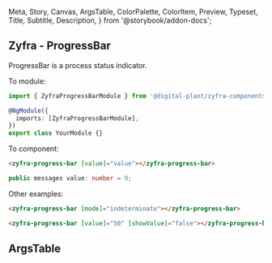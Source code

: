   Meta,
  Story,
  Canvas,
  ArgsTable,
  ColorPalette,
  ColorItem,
  Preview,
  Typeset,
  Title,
  Subtitle,
  Description,
} from '@storybook/addon-docs';

## Zyfra - ProgressBar

<Subtitle>ProgressBar is a process status indicator.</Subtitle>

To module:

```typescript
import { ZyfraProgressBarModule } from '@digital-plant/zyfra-components';

@NgModule({
  imports: [ZyfraProgressBarModule],
})
export class YourModule {}
```

To component:

```html
<zyfra-progress-bar [value]="value"></zyfra-progress-bar>
```

```typescript
public messages value: number = 0;
```

Other examples:

```html
<zyfra-progress-bar [mode]="indeterminate"></zyfra-progress-bar>
```

```html
<zyfra-progress-bar [value]="50" [showValue]="false"></zyfra-progress-bar>
```

## ArgsTable

<ArgsTable of={ZyfraProgressBarComponent} />

